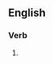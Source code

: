 ==English==

===Verb===
{{head|en|present participle}}

# {{present participle of|inhume|lang=en|nocat=1}}